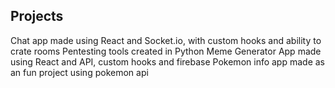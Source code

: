 ## Projects


<ProjectCard title="Chat App" link="https://chat-app-v.netlify.app/" bg="linear-gradient(to right, #009245 0%, #FCEE21 100%)">
Chat app made using React and Socket.io, with custom hooks and ability to crate rooms
</ProjectCard>
<ProjectCard title="Pentesting" link="https://github.com/rohit746/Pentesting" bg="linear-gradient(to right, #D4145A 0%, #FBB03B 100%)">
Pentesting tools created in Python
</ProjectCard>
<ProjectCard title="Meme Generator" link="https://v-meme.netlify.app/" bg="linear-gradient(to right, #66008C 0%, #ED1E79 100%)">
Meme Generator App made using React and API, custom hooks and firebase
</ProjectCard>
<ProjectCard title="Pokedex" link="https://vpokedexapp.netlify.app/" bg="linear-gradient(to right, #D585FF 0%, #E00FFE 100%)">
Pokemon info app made as an fun project using pokemon api
</ProjectCard>